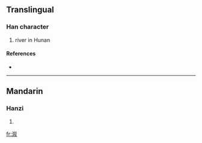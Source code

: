 {{see|漵}}
==Translingual==

===Han character===
{{Han char|rn=85|rad=水|as=09|sn=12|four=|canj=水人木水 (EODE), X水人木水 (XEODE)}}

# river in Hunan

====References====
* {{Han ref|kx=0639.111|hdz=31681.110|uh=6E86|ud=28294}}

----

==Mandarin==

===Hanzi===
{{cmn-hanzi|tra=漵|pin=[[lóu]] ([[lou2]]), [[xù]] ([[xu4]])|wg=lou<sup>2</sup>, hsü<sup>4</sup>}}

# {{defn|Mandarin}}

[[fr:溆]]